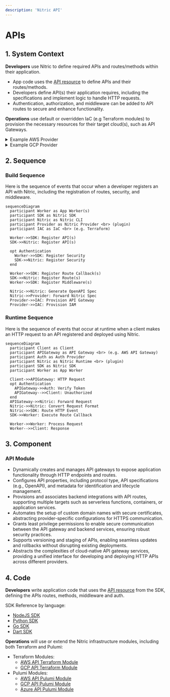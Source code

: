```yaml
---
description: 'Nitric API'
---
```


# APIs

## 1. System Context

**Developers** use Nitric to define required APIs and routes/methods within their application.

- App code uses the [API resource](/apis) to define APIs and their routes/methods.
- Developers define API(s) their application requires, including the specifications and implement logic to handle HTTP requests.
- Authentication, authorization, and middleware can be added to API routes to secure and enhance functionality.

**Operations** use default or overridden IaC (e.g Terraform modules) to provision the necessary resources for their target cloud(s), such as API Gateways.

<details>
  <summary>Example AWS Provider</summary>

- **AWS API Gateway v2** serves as the HTTP API management service.
- **AWS Lambda** functions are deployed to handle API requests.
- **AWS IAM** (automated using IaC) provides roles and policies for secure interaction between API Gateway and Lambda functions.
- **AWS ACM** manages TLS certificates for custom domain names.

```mermaid
flowchart TD
    Developer["Developer"]
    Operations["Operations"]
    App["nitric up"]
    APIGateway["AWS API Gateway v2<br>(HTTP API)"]
    Lambda["AWS Lambda Functions"]
    IAM["AWS IAM"]
    ACM["AWS ACM<br>(Certificates)"]

    Developer -->|Define API| App
    Operations -->|Terraform| App
    App -->|Create API Gateway| APIGateway
    App -->|Deploy Lambda Functions| Lambda
    App -->|Configure Permissions| IAM
    APIGateway -->|Invoke| Lambda
    ACM -->|Provide Certificates| APIGateway
    IAM -->|Manage Access| APIGateway
    App -->ACM

classDef default line-height:1;
classDef edgeLabel line-height:2;
```

</details>
<details>
  <summary>Example GCP Provider</summary>

- **Google API Gateway** serves as the HTTP API management service, routing requests to backend services.
- **Google Cloud Run** services are deployed to handle API requests with serverless execution.
- **Google IAM** provides roles and policies to secure interactions between API Gateway, Cloud Run, and other GCP services.
- **Certificates** (Google-managed or custom) ensure secure HTTPS communication for custom domain names.
- **Google Service Account** is created and configured to allow API Gateway to invoke the Cloud Run backend securely.

```mermaid
flowchart TD
    Developer["Developer"]
    Operations["Operations"]
    App["nitric up"]
    APIGateway["Google API Gateway"]
    CloudRun["Google Cloud Run"]
    IAM["Google IAM"]
    Certificates["Certificates<br>(Google Managed or Custom)"]
    ServiceAccount["Google Service Account"]

    Developer -->|Define API| App
    Operations -->|Terraform| App
    App -->|Create API Gateway| APIGateway
    App -->|Deploy Cloud Run Services| CloudRun
    App -->|Configure Permissions| IAM
    APIGateway -->|Invoke| CloudRun
    Certificates -->|Provide Certificates| APIGateway
    IAM -->|Manage Access| APIGateway
    App -->ServiceAccount
    App -->Certificates

classDef default line-height:1;
classDef edgeLabel line-height:2;
```

</details>

## 2. Sequence

### Build Sequence

Here is the sequence of events that occur when a developer registers an API with Nitric, including the registration of routes, security, and middleware.

```mermaid
sequenceDiagram
  participant Worker as App Worker(s)
  participant SDK as Nitric SDK
  participant Nitric as Nitric CLI
  participant Provider as Nitric Provider <br> (plugin)
  participant IAC as IaC <br> (e.g. Terraform)

  Worker->>SDK: Register API(s)
  SDK->>Nitric: Register API(s)

  opt Authentication
    Worker->>SDK: Register Security
    SDK->>Nitric: Register Security
  end

  Worker->>SDK: Register Route Callback(s)
  SDK->>Nitric: Register Route(s)
  Worker->>SDK: Register Middleware(s)

  Nitric->>Nitric: Generate OpenAPI Spec
  Nitric->>Provider: Forward Nitric Spec
  Provider->>IAC: Provision API Gateway
  Provider->>IAC: Provision IAM
```

### Runtime Sequence

Here is the sequence of events that occur at runtime when a client makes an HTTP request to an API registered and deployed using Nitric.

```mermaid
sequenceDiagram
  participant Client as Client
  participant APIGateway as API Gateway <br> (e.g. AWS API Gateway)
  participant Auth as Auth Provider
  participant Nitric as Nitric Runtime <br> (plugin)
  participant SDK as Nitric SDK
  participant Worker as App Worker

  Client->>APIGateway: HTTP Request
  opt Authentication
    APIGateway->>Auth: Verify Token
    APIGateway-->>Client: Unauthorized
  end
  APIGateway->>Nitric: Forward Request
  Nitric->>Nitric: Convert Request Format
  Nitric->>SDK: Route HTTP Event
  SDK->>Worker: Execute Route Callback

  Worker->>Worker: Process Request
  Worker-->>Client: Response
```

## 3. Component

### API Module

- Dynamically creates and manages API gateways to expose application functionality through HTTP endpoints and routes.
- Configures API properties, including protocol type, API specifications (e.g., OpenAPI), and metadata for identification and lifecycle management.
- Provisions and associates backend integrations with API routes, supporting multiple targets such as serverless functions, containers, or application services.
- Automates the setup of custom domain names with secure certificates, abstracting provider-specific configurations for HTTPS communication.
- Grants least privilege permissions to enable secure communication between the API gateway and backend services, ensuring robust security practices.
- Supports versioning and staging of APIs, enabling seamless updates and rollbacks without disrupting existing deployments.
- Abstracts the complexities of cloud-native API gateway services, providing a unified interface for developing and deploying HTTP APIs across different providers.

## 4. Code

**Developers** write application code that uses the [API resource](/apis) from the SDK, defining the APIs routes, methods, middleware and auth.

SDK Reference by language:

- [NodeJS SDK](/reference/nodejs/api/api)
- [Python SDK](/reference/python/api/api)
- [Go SDK](/reference/go/api/api)
- [Dart SDK](/reference/dart/api/api)

**Operations** will use or extend the Nitric infrastructure modules, including both Terraform and Pulumi:

- Terraform Modules:
  - [AWS API Terraform Module](https://github.com/nitrictech/nitric/blob/main/cloud/aws/deploytf/.nitric/modules/api/main.tf)
  - [GCP API Terraform Module](https://github.com/nitrictech/nitric/blob/main/cloud/gcp/deploytf/.nitric/modules/api/main.tf)
- Pulumi Modules:
  - [AWS API Pulumi Module](https://github.com/nitrictech/nitric/blob/main/cloud/aws/deploy/api.go)
  - [GCP API Pulumi Module](https://github.com/nitrictech/nitric/blob/main/cloud/gcp/deploy/api.go)
  - [Azure API Pulumi Module](https://github.com/nitrictech/nitric/blob/main/cloud/azure/deploy/api.go)
